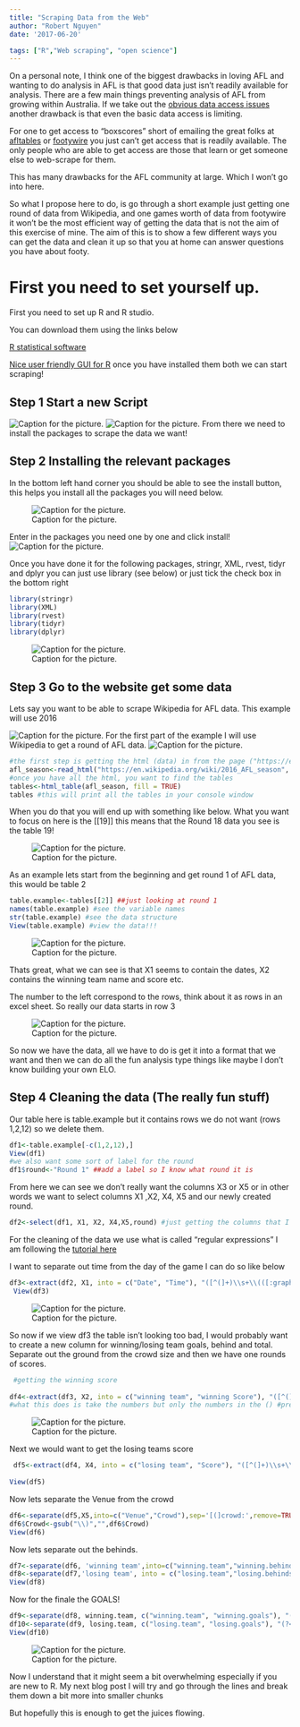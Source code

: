 ```yaml
---
title: "Scraping Data from the Web"
author: "Robert Nguyen"
date: '2017-06-20'

tags: ["R","Web scraping", "open science"]
---
```



On a personal note, I think one of the biggest drawbacks in loving AFL and wanting to do analysis in AFL is that good data just isn't readily available for analysis. There are a few main things preventing analysis of AFL from growing within Australia. If we take out the [obvious data access issues](https://thearcfooty.com/2016/09/05/the-afl-needs-to-go-beyond-the-box-score/)  another drawback is that even the basic data access is limiting.

For one to get access to “boxscores” short of emailing the great folks at [afltables](http://afltables.com/afl/afl_index.html) or [footywire](http://www.footywire.com/) you just can't get access that is readily available. The only people who are able to get access are those that learn or get someone else to web-scrape for them.

This has many drawbacks for the AFL community at large. Which I won't go into here.

So what I propose here to do, is go through a short example just getting one round of data from Wikipedia, and one games worth of data from footywire it won't be the most efficient way of getting the data that is not the aim of this exercise of mine. The aim of this is to show a few different ways you can get the data and clean it up so that you at home can answer questions you have about footy.

# First you need to set yourself up.

First you need to set up R and R studio.

You can download them using the links below

[R statistical software](https://www.r-project.org/)

[Nice user friendly GUI for R](https://www.rstudio.com/) once you have installed them both we can start scraping!


## Step 1 Start a new Script

![Caption for the picture.](/img/scrape.png)
![Caption for the picture.](/img/scrape0.png)
From there we need to install the packages to scrape the data we want!

## Step 2 Installing the relevant packages

In the bottom left hand corner you should be able to see the install button, this helps you install all the packages you will need below.

![Caption for the picture.](/img/scrape1.png)

Enter in the packages you need one by one and click install!
![Caption for the picture.](/img/scrape2.png)

Once you have done it for the following packages, stringr, XML, rvest, tidyr and dplyr you can just use library (see below) or just tick the check box in the bottom right


```r
library(stringr)
library(XML)
library(rvest)
library(tidyr)
library(dplyr)
```

![Caption for the picture.](/img/scrape3.png)

## Step 3 Go to the website get some data

Lets say you want to be able to scrape Wikipedia for AFL data. This example will use 2016

![Caption for the picture.](/img/scrape4.png)
For the first part of the example I will use Wikipedia to get a round of AFL data.
![Caption for the picture.](/img/scrape5.png)


```r
#the first step is getting the html (data) in from the page ("https://en.wikipedia.org/wiki/2016_AFL_season")
afl_season<-read_html("https://en.wikipedia.org/wiki/2016_AFL_season", encoding = "UTF-8")
#once you have all the html, you want to find the tables
tables<-html_table(afl_season, fill = TRUE)
tables #this will print all the tables in your console window

```

When you do that you will end up with something like below. What you want to focus on here is the [[19]]  this means that the Round 18 data you see is the table 19!

![Caption for the picture.](/img/scrape6.png)

As an example lets start from the beginning and get round 1 of AFL data, this would be table 2

```r
table.example<-tables[[2]] ##just looking at round 1
names(table.example) #see the variable names 
str(table.example) #see the data structure
View(table.example) #view the data!!!
```

![Caption for the picture.](/img/scrape7.png)

Thats great, what we can see is that X1 seems to contain the dates, X2 contains the winning team name and score etc.

The number to the left correspond to the rows, think about it as rows in an excel sheet. So really our data starts in row 3

![Caption for the picture.](/img/scrape8.png)

So now we have the data, all we have to do is get it into a format that we want and then we can do all the fun analysis type things like maybe I don't know building your own ELO.

## Step 4 Cleaning the data (The really fun stuff)

Our table here is table.example but it contains rows we do not want (rows 1,2,12) so we delete them.
```r
df1<-table.example[-c(1,2,12),]
View(df1)
#we also want some sort of label for the round
df1$round<-"Round 1" ##add a label so I know what round it is
```

From here we can see we don't really want the columns X3 or X5 or in other words we want to select columns X1 ,X2, X4, X5 and our newly created round.

```r
df2<-select(df1, X1, X2, X4,X5,round) #just getting the columns that I want
```
For the cleaning of the data we use what is called “regular expressions” I am following the [tutorial here](https://rstudio-pubs-static.s3.amazonaws.com/74603_76cd14d5983f47408fdf0b323550b846.html)  

I want to separate out time from the day of the game I can do so like below

```r
df3<-extract(df2, X1, into = c("Date", "Time"), "([^(]+)\\s+\\(([:graph:]+).") ### seperates the date and the time
 View(df3)
```

 ![Caption for the picture.](/img/scrape9.png)
 
 So now if we view df3 the table isn't looking too bad, I would probably want to create a new column for winning/losing team goals, behind and total. Separate out the ground from the crowd size and then we have one rounds of scores.

```r
 #getting the winning score
 
df4<-extract(df3, X2, into = c("winning team", "winning Score"), "([^(]+)\\s+\\(([0-9]+).")
#what this does is take the numbers but only the numbers in the () #prettycoolay
```
 ![Caption for the picture.](/img/scrape10.png)
 
 Next we would want to get the losing teams score
 
```r
 df5<-extract(df4, X4, into = c("losing team", "Score"), "([^(]+)\\s+\\(([0-9]+).") ##getting the losing score
 
View(df5)
```

Now lets separate the Venue from the crowd

```r
df6<-separate(df5,X5,into=c("Venue","Crowd"),sep='[(]crowd:',remove=TRUE,convert=FALSE)
df6$Crowd<-gsub("\\)","",df6$Crowd)
View(df6)
```

Now lets separate out the behinds.
```r
df7<-separate(df6, 'winning team',into=c("winning.team","winning.behinds"),sep="\\.") 
df8<-separate(df7,'losing team', into = c("losing.team","losing.behinds"),sep="\\.")
View(df8)
```

Now for the finale the GOALS!

```r
df9<-separate(df8, winning.team, c("winning.team", "winning.goals"), "(?<=[a-z]) ?(?=[0-9])")
df10<-separate(df9, losing.team, c("losing.team", "losing.goals"), "(?<=[a-z]) ?(?=[0-9])")
View(df10)
```

![Caption for the picture.](/img/scrape11.png)

Now I understand that it might seem a bit overwhelming especially if you are new to R. My next blog post I will try and go through the lines and break them down a bit more into smaller chunks

But hopefully this is enough to get the juices flowing.




